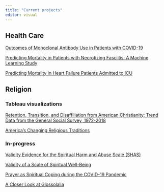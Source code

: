 ```yaml
---
title: "Current projects"
editor: visual
---
```


## Health Care

[Outcomes of Monoclonal Antibody Use in Patients with COVID-19](http://mabs.jackhuber.org)

[Predicting Mortality in Patients with Necrotizing Fasciitis: A Machine Learning Study](http://necrotizingfasciitis.jackhuber.org)

[Predicting Mortality in Heart Failure Patients Admitted to ICU](http://mortality.jackhuber.org)

## Religion

### Tableau visualizations

[Retention, Transition, and Disaffiliation from American Christianity: Trend Data from the General Social Survey, 1972-2018](https://public.tableau.com/views/RetentionTransitionandDisaffilationinAmericanChristianity/Title?:language=en-US&:sid=&:redirect=auth&:display_count=n&:origin=viz_share_link)

[America's Changing Religious Traditions](https://public.tableau.com/views/AmericasChangingReligiousTraditions/AdultTraditions?:language=en-US&:sid=&:redirect=auth&:display_count=n&:origin=viz_share_link)

### In-progress

[Validity Evidence for the Spiritual Harm and Abuse Scale (SHAS)](https://spiritual-abuse.jackhuber.org)

[Validity of a Scale of Spiritual Well-Being](http://spiritual-well-being.jackhuber.org)

[Prayer as Spiritual Coping during the COVID-19 Pandemic](https://covid-prayer.jackhuber.org/)

[A Closer Look at Glossolalia](https://tongues.jackhuber.org/)

